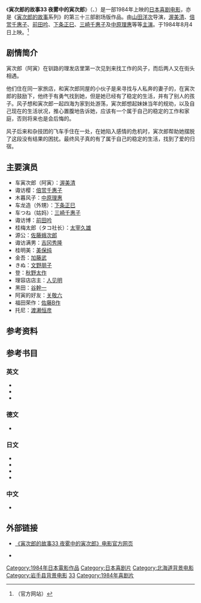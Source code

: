 {{noteTA
|1=zh-hans:寅次郎的故事; zh-hant:男人真命苦;
}}
{{Infobox film
| name = 寅次郎的故事33 夜雾中的寅次郎<br>男はつらいよ 夜霧にむせぶ寅次郎<br>Marriage Counselor Tora-san
| image = 
| caption = 
| director = [[山田洋次|山田洋次]]
| producer = [[岛津清|岛津清]]<br>[[中川滋弘|中川滋弘]]
| writer = 山田洋次<br>朝间义隆
| starring = [[渥美清|渥美清]]<br>[[中原理惠|中原理惠]]
| music = [[山本直纯|山本直纯]]
| cinematography = 高羽哲夫
| editing = 石井岩
| distributor = [[松竹|松竹]]
| released = {{film date|1984|8|4}}
| runtime = 102分钟
| country = {{JPN}}
| language = 日语
| budget = 
| gross = 10亿日圆
| preceded_by = [[寅次郎的故事32_吹口哨的寅次郎|寅次郎的故事32 吹口哨的寅次郎]]
| followed_by = [[寅次郎的故事34_寅次郎真实一路|寅次郎的故事34 寅次郎真实一路]]
}}

《'''寅次郎的故事33 夜雾中的寅次郎'''》（{{lang-ja|男はつらいよ 夜霧にむせぶ寅次郎}}、{{lang-en|Marriage Counselor Tora-san}}）是一部1984年上映的[[日本|日本]][[喜剧电影|喜剧电影]]，亦是《[[寅次郎的故事|寅次郎的故事]]系列》的第三十三部剧场版作品。由[[山田洋次|山田洋次]]导演，[[渥美清|渥美清]]、[[倍赏千惠子|倍赏千惠子]]、[[前田吟|前田吟]]、[[下条正巳|下条正巳]]、[[三崎千惠子|三崎千惠子]]及[[中原理惠|中原理惠]]等等[[主演|主演]]。于1984年8月4日上映。<ref>{{cite web|url=http://www.tora-san.jp/toranomaki/movie33/madonna.html|title=男はつらいよ 夜霧にむせぶ寅次郎 (Madonna)|accessdate=2014-04-15|publisher=[http://www.tora-san.jp/ www.tora-san.jp]|language=ja|archive-url=https://web.archive.org/web/20140826173416/http://www.tora-san.jp/toranomaki/movie33/madonna.html|archive-date=2014-08-26|dead-url=yes}}（官方网站）</ref>

==剧情简介==
寅次郎（阿寅）在钏路的理发店里第一次见到来找工作的风子，而后两人又在街头相遇。
 
他们住在同一家旅店，和寅次郎同屋的小伙子是来寻找与人私奔的妻子的，在寅次郎的鼓励下，他终于有勇气找到她，但是她已经有了稳定的生活，并有了别人的孩子。风子想和寅次郎一起四海为家到处游荡，寅次郎想起妹妹当年的规劝，以及自己现在的生活状况，推心置腹地告诉她，应该有一个属于自己的稳定的工作和家庭，否则将来也是会后悔的。

风子后来和杂技团的飞车手住在一处，在她陷入感情的危机时，寅次郎帮助她摆脱了这段没有结果的困扰。最终风子真的有了属于自己的稳定的生活，找到了爱的归宿。

==主要演员==
*车寅次郎（阿寅）：[[渥美清|渥美清]]
*诹访樱：[[倍赏千惠子|倍赏千惠子]]
*木暮风子：[[中原理惠|中原理惠]]
*车龙造（外甥）：[[下条正巳|下条正巳]]
*车つね（姑妈）：[[三崎千惠子|三崎千惠子]]
*诹访博：[[前田吟|前田吟]]
*桂梅太郎（タコ社长）：[[太宰久雄|太宰久雄]]
*源公：[[佐藤蛾次郎|佐藤蛾次郎]]
*诹访满男：[[吉冈秀隆|吉冈秀隆]]
*桂明美：[[美保纯|美保纯]]
*金吾：[[加藤武|加藤武]]
*きぬ：[[文野朋子|文野朋子]]
*登：[[秋野太作|秋野太作]]
*理容店店主：[[人见明|人见明]]
*黑田：[[谷幹一|谷幹一]]
*阿寅的好友：[[关敬六|关敬六]]
*福田荣作：[[佐藤B作|佐藤B作]]
*托尼：[[渡濑恒彦|渡濑恒彦]]

==参考资料==
{{reflist}}

==参考书目==
===英文===
* {{cite web|url=http://www.citwf.com/film257100.htm|title=OTOKO WA TSURAIYO -YOGIRI NI MUSEBU, TORAJIRO|accessdate=2014-04-15|publisher=[[英国电影协会|英国电影协会]]|language=en|archive-url=https://web.archive.org/web/20140415131125/http://www.citwf.com/film257100.htm|archive-date=2014-04-15|dead-url=yes}}
* {{imdb title|0087859|Otoko wa tsurai yo: Yogiri ni musebu torajiro (1984)}}
* {{cite web|first=Stuart|last=Galbraith IV|authorlink=Stuart Galbraith IV|url=http://www.dvdtalk.com/reviews/28077/tora-san-33-tora-sans-marriage-counselor/|title=Tora-san 33: http://www.molodezhnaja.ch/torasan33.htm (Region 3)|date=2007-05-15|accessdate=2014-04-15|publisher=[[DVD_Talk|DVD Talk]]|language=en|archive-date=2014-04-16|archive-url=https://web.archive.org/web/20140416060828/http://www.dvdtalk.com/reviews/28077/tora-san-33-tora-sans-marriage-counselor/|dead-url=no}}

===德文===
* {{cite web|url=http://www.molodezhnaja.ch/torasan33.htm|title=Tora-San's Marriage Counselor|accessdate=2014-04-15|publisher=[http://www.molodezhnaja.ch/ www.molodezhnaja.ch]|language=de|deadurl=yes|archiveurl=https://web.archive.org/web/20130520014115/http://molodezhnaja.ch/torasan33.htm|archivedate=2013-05-20}}

===日文===
* {{cite web|url=http://www.allcinema.net/prog/show_c.php?num_c=149116|title=男はつらいよ　夜霧にむせぶ寅次郎  (1984)|accessdate=2014-04-15|publisher=[http://www.allcinema.net/ www.allcinema.net]|language=ja|archive-date=2014-07-25|archive-url=https://web.archive.org/web/20140725004740/http://www.allcinema.net/prog/show_c.php?num_c=149116|dead-url=no}}
* {{cite web|url=http://www.japanese-cinema-db.jp/details/14058|title=男はつらいよ 夜霧にむせぶ寅次郎|accessdate=2014-04-15|publisher=[http://www.japanese-cinema-db.jp/index.php 日本电影院数据库]（[[日本文化厅|日本文化厅]]）|language=ja|deadurl=yes|archiveurl=https://web.archive.org/web/20140415211015/http://www.japanese-cinema-db.jp/details/14058|archivedate=2014-04-15}}
* {{cite web|url=http://www.jmdb.ne.jp/1984/dh002820.htm|title=男はつらいよ 夜霧にむせぶ寅次郎|accessdate=2014-04-15|language=ja|publisher=[[日本电影数据库|日本电影数据库]]|archive-url=https://web.archive.org/web/20131105080514/http://www.jmdb.ne.jp/1984/dh002820.htm|archive-date=2013-11-05|dead-url=yes}}
* {{cite web|url=http://www.kinejun.jp/cinema/id/17482|title=男はつらいよ 夜霧にむせぶ寅次郎|accessdate=2014-04-15|language=ja|publisher=[[电影旬报|电影旬报]]|deadurl=yes|archiveurl=https://web.archive.org/web/20120324083428/http://www.kinejun.jp/cinema/id/17482|archivedate=2012-03-24}}

===中文===
* {{cite web|url=http://movie.douban.com/subject/1981221/|title=寅次郎的故事33 夜雾中的寅次郎|accessdate=2014-04-15|publisher=豆瓣电影|archive-date=2014-04-15|archive-url=https://web.archive.org/web/20140415122556/http://movie.douban.com/subject/1981221/|dead-url=no}}

==外部链接==
* {{ja icon}} [https://web.archive.org/web/20140729031013/http://www.tora-san.jp/toranomaki/movie33/ 《寅次郎的故事33 夜雾中的寅次郎》电影官方网页]
* {{en icon}} {{imdb title|0087859|寅次郎的故事33 夜雾中的寅次郎}}

{{寅次郎的故事}}

{{DEFAULTSORT:Tora-san-33}}
[[Category:1984年日本電影作品|Category:1984年日本電影作品]]
[[Category:日本喜剧片|Category:日本喜剧片]]
[[Category:北海道背景电影|Category:北海道背景电影]]
[[Category:岩手县背景电影|Category:岩手县背景电影]]
[[Category:寅次郎的故事系列|33]]
[[Category:1984年喜剧片|Category:1984年喜剧片]]